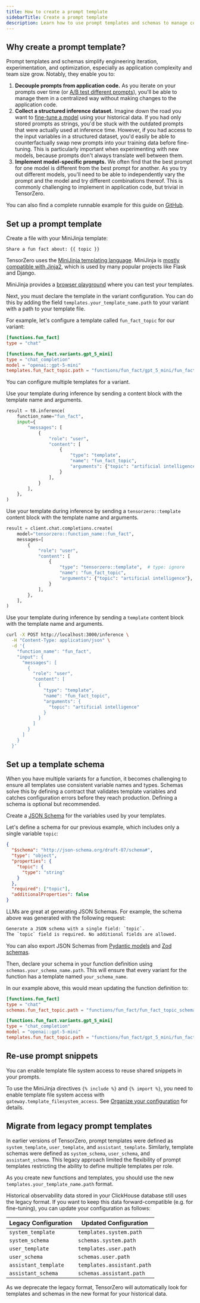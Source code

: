 ```yaml
---
title: How to create a prompt template
sidebarTitle: Create a prompt template
description: Learn how to use prompt templates and schemas to manage complexity in your prompts.
---
```


## Why create a prompt template?

Prompt templates and schemas simplify engineering iteration, experimentation, and optimization, especially as application complexity and team size grow.
Notably, they enable you to:

1. **Decouple prompts from application code.**
   As you iterate on your prompts over time (or [A/B test different prompts](/gateway/tutorial/#experimentation)), you'll be able to manage them in a centralized way without making changes to the application code.
2. **Collect a structured inference dataset.**
   Imagine down the road you want to [fine-tune a model](/recipes/) using your historical data.
   If you had only stored prompts as strings, you'd be stuck with the outdated prompts that were actually used at inference time.
   However, if you had access to the input variables in a structured dataset, you'd easily be able to counterfactually swap new prompts into your training data before fine-tuning.
   This is particularly important when experimenting with new models, because prompts don't always translate well between them.
3. **Implement model-specific prompts.**
   We often find that the best prompt for one model is different from the best prompt for another.
   As you try out different models, you'll need to be able to independently vary the prompt and the model and try different combinations thereof.
   This is commonly challenging to implement in application code, but trivial in TensorZero.

<Tip>

You can also find a complete runnable example for this guide on [GitHub](https://github.com/tensorzero/tensorzero/tree/main/examples/guides/create-a-prompt-template).

</Tip>

## Set up a prompt template

<Steps>

<Step title="Create your template">

Create a file with your MiniJinja template:

```minijinja title="config/functions/fun_fact/gpt_5_mini/fun_fact_topic_template.minijinja"
Share a fun fact about: {{ topic }}
```

<Note>

TensorZero uses the [MiniJinja templating language](https://docs.rs/minijinja/latest/minijinja/syntax/index.html).
MiniJinja is [mostly compatible with Jinja2](https://github.com/mitsuhiko/minijinja/blob/main/COMPATIBILITY.md), which is used by many popular projects like Flask and Django.

</Note>

<Tip>

MiniJinja provides a [browser playground](https://mitsuhiko.github.io/minijinja-playground/) where you can test your templates.

</Tip>

</Step>

<Step title="Configure a template">

Next, you must declare the template in the variant configuration.
You can do this by adding the field `templates.your_template_name.path` to your variant with a path to your template file.

For example, let's configure a template called `fun_fact_topic` for our variant:

```toml title="config/tensorzero.toml"
[functions.fun_fact]
type = "chat"

[functions.fun_fact.variants.gpt_5_mini]
type = "chat_completion"
model = "openai::gpt-5-mini"
templates.fun_fact_topic.path = "functions/fun_fact/gpt_5_mini/fun_fact_topic_template.minijinja" # relative to this file
```

<Tip>

You can configure multiple templates for a variant.

</Tip>

</Step>

<Step title="Use your template during inference">

<Tabs>

<Tab title="Python">

Use your template during inference by sending a content block with the template name and arguments.

```python
result = t0.inference(
    function_name="fun_fact",
    input={
        "messages": [
            {
                "role": "user",
                "content": [
                    {
                        "type": "template",
                        "name": "fun_fact_topic",
                        "arguments": {"topic": "artificial intelligence"},
                    }
                ],
            }
        ],
    },
)
```

</Tab>

<Tab title="Python (OpenAI SDK)">

Use your template during inference by sending a `tensorzero::template` content block with the template name and arguments.

```python
result = client.chat.completions.create(
    model="tensorzero::function_name::fun_fact",
    messages=[
        {
            "role": "user",
            "content": [
                {
                    "type": "tensorzero::template",  # type: ignore
                    "name": "fun_fact_topic",
                    "arguments": {"topic": "artificial intelligence"},
                }
            ],
        },
    ],
)
```

</Tab>

<Tab title="HTTP">

Use your template during inference by sending a `template` content block with the template name and arguments.

```bash
curl -X POST http://localhost:3000/inference \
  -H "Content-Type: application/json" \
  -d '{
    "function_name": "fun_fact",
    "input": {
      "messages": [
        {
          "role": "user",
          "content": [
            {
              "type": "template",
              "name": "fun_fact_topic",
              "arguments": {
                "topic": "artificial intelligence"
              }
            }
          ]
        }
      ]
    }
  }'
```

</Tab>

</Tabs>

</Step>

</Steps>

## Set up a template schema

When you have multiple variants for a function, it becomes challenging to ensure all templates use consistent variable names and types.
Schemas solve this by defining a contract that validates template variables and catches configuration errors before they reach production.
Defining a schema is optional but recommended.

<Steps>

<Step title="Create a schema">

Create a [JSON Schema](https://json-schema.org/) for the variables used by your templates.

Let's define a schema for our previous example, which includes only a single variable `topic`:

```json title="config/functions/fun_fact/fun_fact_topic_schema.json"
{
  "$schema": "http://json-schema.org/draft-07/schema#",
  "type": "object",
  "properties": {
    "topic": {
      "type": "string"
    }
  },
  "required": ["topic"],
  "additionalProperties": false
}
```

<Tip>

LLMs are great at generating JSON Schemas.
For example, the schema above was generated with the following request:

```txt
Generate a JSON schema with a single field: `topic`.
The `topic` field is required. No additional fields are allowed.
```

You can also export JSON Schemas from [Pydantic models](https://docs.pydantic.dev/latest/concepts/json_schema/) and [Zod schemas](https://www.npmjs.com/package/zod-to-json-schema).

</Tip>

</Step>

<Step title="Configure a schema">

Then, declare your schema in your function definition using `schemas.your_schema_name.path`.
This will ensure that every variant for the function has a template named `your_schema_name`.

In our example above, this would mean updating the function definition to:

```toml
[functions.fun_fact]
type = "chat"
schemas.fun_fact_topic.path = "functions/fun_fact/fun_fact_topic_schema.json" # relative to this file // [!code ++]

[functions.fun_fact.variants.gpt_5_mini]
type = "chat_completion"
model = "openai::gpt-5-mini"
templates.fun_fact_topic.path = "functions/fun_fact/gpt_5_mini/fun_fact_topic_template.minijinja" # relative to this file
```

</Step>

</Steps>

## Re-use prompt snippets

You can enable template file system access to reuse shared snippets in your prompts.

To use the MiniJinja directives `{% include %}` and `{% import %}`, you need to enable template file system access with `gateway.template_filesystem_access`.
See [Organize your configuration](/operations/organize-your-configuration#enable-template-file-system-access-to-reuse-shared-snippets) for details.

## Migrate from legacy prompt templates

In earlier versions of TensorZero, prompt templates were defined as `system_template`, `user_template`, and `assistant_template`.
Similarly, template schemas were defined as `system_schema`, `user_schema`, and `assistant_schema`.
This legacy approach limited the flexibility of prompt templates restricting the ability to define multiple templates per role.

As you create new functions and templates, you should use the new `templates.your_template_name.path` format.

Historical observability data stored in your ClickHouse database still uses the legacy format.
If you want to keep this data forward-compatible (e.g. for fine-tuning), you can update your configuration as follows:

| Legacy Configuration | Updated Configuration      |
| -------------------- | -------------------------- |
| `system_template`    | `templates.system.path`    |
| `system_schema`      | `schemas.system.path`      |
| `user_template`      | `templates.user.path`      |
| `user_schema`        | `schemas.user.path`        |
| `assistant_template` | `templates.assistant.path` |
| `assistant_schema`   | `schemas.assistant.path`   |

As we deprecate the legacy format, TensorZero will automatically look for templates and schemas in the new format for your historical data.
